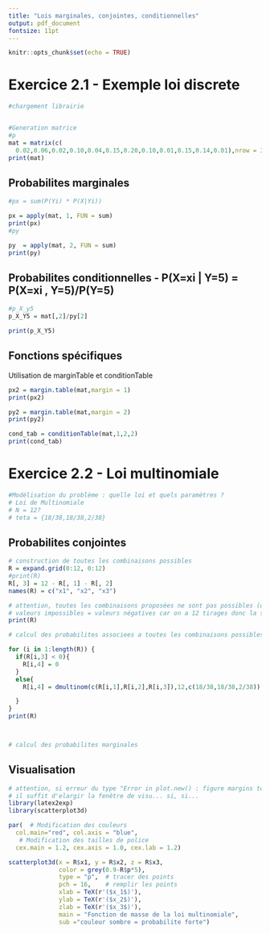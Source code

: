 ```yaml
---
title: "Lois marginales, conjointes, conditionnelles"
output: pdf_document
fontsize: 11pt
---
```

  
```r
knitr::opts_chunk$set(echo = TRUE)
```


# Exercice 2.1 - Exemple loi discrete

```r
#chargement librairie


#Generation matrice
#p
mat = matrix(c(
  0.02,0.06,0.02,0.10,0.04,0.15,0.20,0.10,0.01,0.15,0.14,0.01),nrow = 3,ncol=4,byrow = T)
print(mat)

```


## Probabilites marginales
```r
#px = sum(P(Yi) * P(X|Yi))

px = apply(mat, 1, FUN = sum)
print(px)
#py 

py  = apply(mat, 2, FUN = sum)
print(py)
```

## Probabilites conditionnelles - P(X=xi | Y=5) = P(X=xi , Y=5)/P(Y=5)
```r
#p_X_y5
p_X_Y5 = mat[,2]/py[2]

print(p_X_Y5)

```

## Fonctions spécifiques
Utilisation de marginTable et conditionTable
```r
px2 = margin.table(mat,margin = 1)
print(px2)

py2 = margin.table(mat,margin = 2)
print(py2)

cond_tab = conditionTable(mat,1,2,2)
print(cond_tab)

```

# Exercice 2.2 - Loi multinomiale

```r
#Modélisation du problème : quelle loi et quels paramètres ?
# Loi de Multinomiale
# N = 12?
# teta = {18/38,18/38,2/38}
```

## Probabilites conjointes
```r
# construction de toutes les combinaisons possibles
R = expand.grid(0:12, 0:12)
#print(R)
R[, 3] = 12 - R[, 1] - R[, 2]
names(R) = c("x1", "x2", "x3")

# attention, toutes les combinaisons proposées ne sont pas possibles (observez R!), il faudra en tenir compte dans la suite
# valeurs impossibles = valeurs négatives car on a 12 tirages donc la somme de x1 et x1 doit être inférieur à 12, d'où x3
print(R)
```

```r
# calcul des probabilites associees a toutes les combinaisons possibles (vérifiez !)

for (i in 1:length(R)) {
  if(R[i,3] < 0){
    R[i,4] = 0
  }
  else{
    R[i,4] = dmultinom(c(R[i,1],R[i,2],R[i,3]),12,c(18/38,18/38,2/38))

  }
}
print(R)




```

```r

# calcul des probabilites marginales 


```
## Visualisation
```r
# attention, si erreur du type "Error in plot.new() : figure margins too large"
# il suffit d'elargir la fenêtre de visu... si, si...
library(latex2exp)
library(scatterplot3d)

par(  # Modification des couleurs 
  col.main="red", col.axis = "blue",
   # Modification des tailles de police
  cex.main = 1.2, cex.axis = 1.0, cex.lab = 1.2)

scatterplot3d(x = R$x1, y = R$x2, z = R$x3, 
              color = grey(0.9-R$p*5), 
              type = "p",  # tracer des points
              pch = 16,    # remplir les points
              xlab = TeX(r'($x_1$)'),                
              ylab = TeX(r'($x_2$)'), 
              zlab = TeX(r'($x_3$)'),
              main = "Fonction de masse de la loi multinomiale",
              sub ="couleur sombre = probabilite forte")

```


